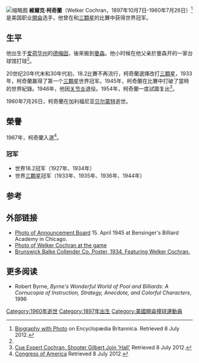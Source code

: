 [[File:Welker_Cochran_sitting_on_billiards_table.jpg|缩略图]]
'''維爾克·柯奇蘭'''（Welker Cochran，1897年10月7日-1960年7月26日）<ref name="Britannica">[http://www.britannica.com/EBchecked/topic/123592/Welker-Cochran Biography with Photo] on Encyclopædia Britannica. Retrieved 8 July 2012.</ref>是美国职业[[開侖|開侖]]选手，他曾在{{link-en|障碍线|Balkline}}和[[三顆星|三顆星]]的比賽中获得世界冠军。

== 生平 ==
他出生于[[爱荷华州|爱荷华州]]的[[德梅因|德梅因]]，後來搬到[[曼森_(愛荷華州)|曼森]]。他小时候在他父亲於曼森开的一家台球馆打球<ref name="Britannica" />。

20世纪20年代末和30年代初，18.2{{link-en|障碍线|Balkline}}比賽不再流行，柯奇蘭選擇改打[[三顆星|三顆星]]，1933年，柯奇蘭赢得了第一个[[三顆星|三顆星]]世界冠军。1945年，柯奇蘭在比賽中打破了當時的世界紀錄。1946年，他因[[关节炎|关节炎]]退役。1954年，柯奇蘭一度試圖复出<ref>[http://www.desmoinesregister.com/article/19510429/SPORTS11/50718012/Cue-Expert-Cochran-Shooter-Gilbert-Join-Hall-?nclick_check=1 Cue Expert Cochran, Shooter Gilbert Join 'Hall'] Retrieved 8 July 2012.</ref>。

1960年7月26日，柯奇蘭在加利福尼亚[[贝尔蒙特_(加利福尼亚州)|贝尔蒙特]]逝世。

== 榮譽 ==
1967年，柯奇蘭入選{{link-en|美国台球大会|Billiard Congress of America}}{{link-en|美国台球大会名人堂|Billiard Congress of America Hall of Fame|名人堂}}<ref>[http://home.bca-pool.com/displaycommon.cfm?an=1&subarticlenbr=31Billiard Congress of America] Retrieved 8 July 2012.</ref>。

=== 冠军 ===

* 世界18.2{{link-en|障碍线|Balkline}}冠军（1927年、1934年）
* 世界[[三顆星|三顆星]]冠军（1933年、1935年、1936年、1944年）

== 参考 ==
{{Reflist}}

== 外部链接 ==

* [http://www.3cushion.com/documents.htm Photo of Announcement Board] 15. April 1945 at Bensinger's Billiard Academy in Chicago.
* [http://carombil.files.wordpress.com/2012/02/welker-cochran.gif Photo of Welker Cochran at the game]
* [http://www.3cushion.com/On%20Line%20Collection/Billiard%20Advertising/Misc.htm Brunswick Balke Collender Co. Poster, 1934. Featuring Welker Cochran.]

== 更多阅读 ==

* Robert Byrne, ''Byrne's Wonderful World of Pool and Billiards: A Cornucopia of Instruction, Strategy, Anecdote, and Colorful Characters'', 1996

[[Category:1960年逝世|Category:1960年逝世]]
[[Category:1897年出生|Category:1897年出生]]
[[Category:美國開侖撞球運動員|Category:美國開侖撞球運動員]]